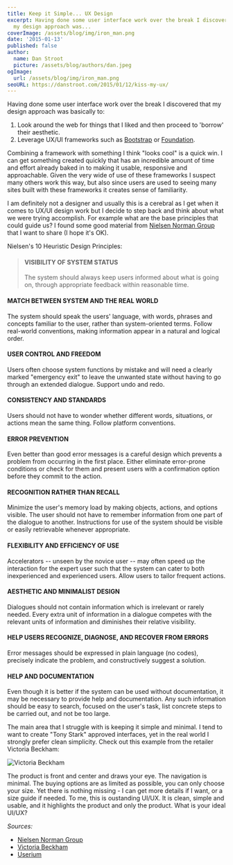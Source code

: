 ```yaml
---
title: Keep it Simple... UX Design
excerpt: Having done some user interface work over the break I discovered that
  my design approach was...
coverImage: /assets/blog/img/iron_man.png
date: '2015-01-13'
published: false
author:
  name: Dan Stroot
  picture: /assets/blog/authors/dan.jpeg
ogImage:
  url: /assets/blog/img/iron_man.png
seoURL: https://danstroot.com/2015/01/12/kiss-my-ux/
---
```


Having done some user interface work over the break I discovered that my design approach was basically to:

1. Look around the web for things that I liked and then proceed to 'borrow' their aesthetic.
2. Leverage UX/UI frameworks such as [Bootstrap](http://getbootstrap.com) or [Foundation](http://foundation.zurb.com/).

Combining a framework with something I think "looks cool" is a quick win. I can get something created quickly that has an incredible amount of time and effort already baked in to making it usable, responsive and approachable. Given the very wide of use of these frameworks I suspect many others work this way, but also since users are used to seeing many sites built with these frameworks it creates sense of familiarity.

I am definitely not a designer and usually this is a cerebral as I get when it comes to UX/UI design work but I decide to step back and think about what we were trying accomplish. For example what are the base principles that could guide us? I found some good material from [Nielsen Norman Group](http://www.nngroup.com/) that I want to share (I hope it's OK).

Nielsen's 10 Heuristic Design Principles:

> #### VISIBILITY OF SYSTEM STATUS
>
> The system should always keep users informed about what is going on, through appropriate feedback within reasonable time.

#### MATCH BETWEEN SYSTEM AND THE REAL WORLD

The system should speak the users' language, with words, phrases and concepts familiar to the user, rather than system-oriented terms. Follow real-world conventions, making information appear in a natural and logical order.

#### USER CONTROL AND FREEDOM

Users often choose system functions by mistake and will need a clearly marked "emergency exit" to leave the unwanted state without having to go through an extended dialogue. Support undo and redo.

#### CONSISTENCY AND STANDARDS

Users should not have to wonder whether different words, situations, or actions mean the same thing. Follow platform conventions.

#### ERROR PREVENTION

Even better than good error messages is a careful design which prevents a problem from occurring in the first place. Either eliminate error-prone conditions or check for them and present users with a confirmation option before they commit to the action.

#### RECOGNITION RATHER THAN RECALL

Minimize the user's memory load by making objects, actions, and options visible. The user should not have to remember information from one part of the dialogue to another. Instructions for use of the system should be visible or easily retrievable whenever appropriate.

#### FLEXIBILITY AND EFFICIENCY OF USE

Accelerators -- unseen by the novice user -- may often speed up the interaction for the expert user such that the system can cater to both inexperienced and experienced users. Allow users to tailor frequent actions.

#### AESTHETIC AND MINIMALIST DESIGN

Dialogues should not contain information which is irrelevant or rarely needed. Every extra unit of information in a dialogue competes with the relevant units of information and diminishes their relative visibility.

#### HELP USERS RECOGNIZE, DIAGNOSE, AND RECOVER FROM ERRORS

Error messages should be expressed in plain language (no codes), precisely indicate the problem, and constructively suggest a solution.

#### HELP AND DOCUMENTATION

Even though it is better if the system can be used without documentation, it may be necessary to provide help and documentation. Any such information should be easy to search, focused on the user's task, list concrete steps to be carried out, and not be too large.

The main area that I struggle with is keeping it simple and minimal. I tend to want to create "Tony Stark" approved interfaces, yet in the real world I strongly prefer clean simplicity. Check out this example from the retailer Victoria Beckham:

![Victoria Beckham](/assets/blog/img/VICTORIA_BECKHAM.png)

The product is front and center and draws your eye. The navigation is minimal. The buying options are as limited as possible, you can only choose your size. Yet there is nothing missing - I can get more details if I want, or a size guide if needed. To me, this is oustanding UI/UX. It is clean, simple and usable, and it highlights the product and only the product. What is your ideal UI/UX?

_Sources:_

- [Nielsen Norman Group](http://www.nngroup.com/)
- [Victoria Beckham](https://www.victoriabeckham.com)
- [Userium](https://userium.com/)
